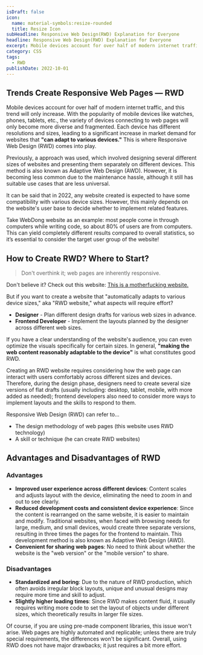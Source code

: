 ```yaml
---
isDraft: false
icon:
  name: material-symbols:resize-rounded
  title: Resize Icon
subHeadline: Responsive Web Design(RWD) Explanation for Everyone
headline: Responsive Web Design(RWD) Explanation for Everyone
excerpt: Mobile devices account for over half of modern internet traffic. The demand for websites that adapt to various devices has surged, leading to RWD.
category: CSS
tags:
  - RWD
publishDate: 2022-10-01
---
```


## Trends Create Responsive Web Pages — RWD

Mobile devices account for over half of modern internet traffic, and this trend will only increase. With the popularity of mobile devices like watches, phones, tablets, etc., the variety of devices connecting to web pages will only become more diverse and fragmented. Each device has different resolutions and sizes, leading to a significant increase in market demand for websites that **"can adapt to various devices."** This is where Responsive Web Design (RWD) comes into play.

Previously, a approach was used, which involved designing several different sizes of websites and presenting them separately on different devices. This method is also known as Adaptive Web Design (AWD). However, it is becoming less common due to the maintenance hassle, although it still has suitable use cases that are less universal.

It can be said that in 2022, any website created is expected to have some compatibility with various device sizes. However, this mainly depends on the website's user base to decide whether to implement related features.

<Info type="info">
  Take WebDong website as an example: most people come in through computers while writing code, so about 80% of users
  are from computers. This can yield completely different results compared to overall statistics, so it’s essential to
  consider the target user group of the website!
</Info>

## How to Create RWD? Where to Start?

> Don't overthink it; web pages are inherently responsive.

Don't believe it? Check out this website: [This is a motherfucking website.](https://motherfuckingwebsite.com/)

But if you want to create a website that "automatically adapts to various device sizes," aka "RWD website," what aspects will require effort?

- **Designer** - Plan different design drafts for various web sizes in advance.
- **Frontend Developer** - Implement the layouts planned by the designer across different web sizes.

If you have a clear understanding of the website's audience, you can even optimize the visuals specifically for certain sizes. In general, **"making the web content reasonably adaptable to the device"** is what constitutes good RWD.

Creating an RWD website requires considering how the web page can interact with users comfortably across different sizes and devices. Therefore, during the design phase, designers need to create several size versions of flat drafts (usually including: desktop, tablet, mobile, with more added as needed); frontend developers also need to consider more ways to implement layouts and the skills to respond to them.

Responsive Web Design (RWD) can refer to...

- The design methodology of web pages (this website uses RWD technology)
- A skill or technique (he can create RWD websites)

## Advantages and Disadvantages of RWD

### Advantages

- **Improved user experience across different devices**: Content scales and adjusts layout with the device, eliminating the need to zoom in and out to see clearly.
- **Reduced development costs and consistent device experience**: Since the content is rearranged on the same website, it is easier to maintain and modify. Traditional websites, when faced with browsing needs for large, medium, and small devices, would create three separate versions, resulting in three times the pages for the frontend to maintain. This development method is also known as Adaptive Web Design (AWD).
- **Convenient for sharing web pages**: No need to think about whether the website is the "web version" or the "mobile version" to share.

### Disadvantages

- **Standardized and boring**: Due to the nature of RWD production, which often avoids irregular block layouts, unique and unusual designs may require more time and skill to adjust.
- **Slightly higher loading times**: Since RWD makes content fluid, it usually requires writing more code to set the layout of objects under different sizes, which theoretically results in larger file sizes.

Of course, if you are using pre-made component libraries, this issue won't arise. Web pages are highly automated and replicable; unless there are truly special requirements, the differences won't be significant. Overall, using RWD does not have major drawbacks; it just requires a bit more effort.
